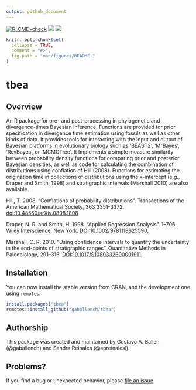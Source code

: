 ```yaml
---
output: github_document
---
```


<!-- README.md is generated from README.Rmd. Please edit that file -->

<!-- badges: start -->
[![R-CMD-check](https://github.com/gaballench/tbea/workflows/R-CMD-check/badge.svg)](https://github.com/gaballench/tbea/actions)
[![](https://www.r-pkg.org/badges/version/tbea)](https://cran.r-project.org/package=tbea)
[![](https://cranlogs.r-pkg.org/badges/tbea)](https://cran.r-project.org/package=tbea)
<!-- badges: end -->


```r
knitr::opts_chunk$set(
  collapse = TRUE,
  comment = "#>",
  fig.path = "man/figures/README-"
)
```
# tbea

## Overview

An R package for pre- and post-processing in phylogenetic and divergence-times Bayesian inference. Functions are provided for prior specification in divergence time estimation using fossils as well as other kinds of data. It provides tools for interacting with the input and output of Bayesian platforms in evolutionary biology such as 'BEAST2', 'MrBayes', 'RevBayes', or 'MCMCTree'. It Implements a simple measure similarity between probability density functions for comparing prior and posterior Bayesian densities, as well as code for calculating the combination of distributions using conflation of Hill (2008). Functions for estimating the origination time in collections of distributions using the x-intercept (e.g., Draper and Smith, 1998) and stratigraphic intervals (Marshall 2010) are also available.

Hill, T. 2008. "Conflations of probability distributions". Transactions of the American Mathematical Society, 363:3351-3372. <doi:10.48550/arXiv.0808.1808>

Draper, N. R. and Smith, H. 1998. "Applied Regression Analysis". 1--706. Wiley Interscience, New York. <DOI:10.1002/9781118625590>,

Marshall, C. R. 2010. "Using confidence intervals to quantify the uncertainty in the end-points of stratigraphic ranges". Quantitative Methods in Paleobiology, 291--316. <DOI:10.1017/S1089332600001911>.

## Installation

You can now install the stable version from CRAN, and the development one using `remotes`:

```r
install.packages("tbea")
remotes::install_github("gaballench/tbea")
```

## Authorship

This package was created and maintained by Gustavo A. Ballen (@gaballench) and Sandra Reinales (@spreinalesl).

## Problems?

If you find a bug or unexpected behavior, please [file an issue](https://github.com/gaballench/tbea/issues).
